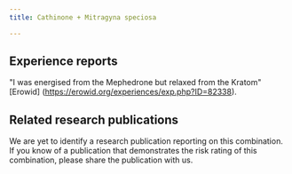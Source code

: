 ---
title: Cathinone + Mitragyna speciosa

---

## Experience reports

"I was energised from the Mephedrone but relaxed from the Kratom" [Erowid] (https://erowid.org/experiences/exp.php?ID=82338).


## Related research publications

We are yet to identify a research publication reporting on this combination. If you know of a publication that demonstrates the risk rating of this combination, please share the publication with us.



